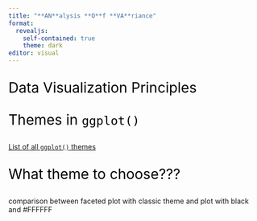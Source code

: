 ```yaml
---
title: "**AN**alysis **O**f **VA**riance"
format: 
  revealjs:
    self-contained: true
    theme: dark
editor: visual
---
```


## 

::: {style="font-size: 2em; color: #000000;"}
Data Visualization Principles
:::

<!-- blurb on tufte -->

<!-- blurb on other person who does what the human eye can read -->

## 

::: {style="font-size: 2em; color: #000000;"}
Themes in `ggplot()`
:::

<!-- blurb on classic, minimal, etc. -->

[List of all `ggplot()` themes](https://ggplot2.tidyverse.org/reference/ggtheme.html)

## 

::: {style="font-size: 2em; color: #000000;"}
What theme to choose???
:::

<!-- blurb on major gridline anchoring -->

comparison between faceted plot with classic theme and plot with black and #FFFFFF

